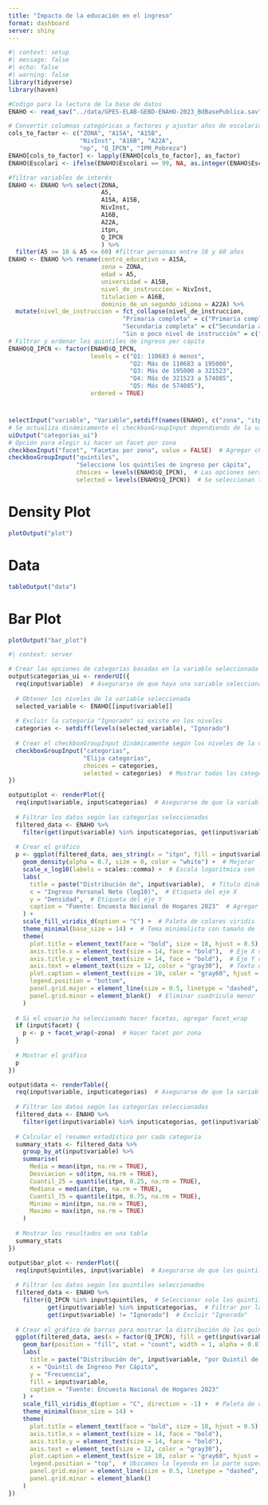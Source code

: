 ```yaml
---
title: "Impacto de la educación en el ingreso"
format: dashboard
server: shiny
---
```


```r
#| context: setup
#| message: false
#| echo: false
#| warning: false
library(tidyverse)
library(haven)

#Codigo para la lectura de la base de datos
ENAHO <- read_sav("../data/GPES-ELAB-GEBD-ENAHO-2023_BdBasePublica.sav")

# Convertir columnas categóricas a factores y ajustar años de escolaridad
cols_to_factor <- c("ZONA", "A15A", "A15B", 
                    "NivInst", "A16B", "A22A", 
                    "np", "Q_IPCN", "IPM_Pobreza")
ENAHO[cols_to_factor] <- lapply(ENAHO[cols_to_factor], as_factor)
ENAHO$Escolari <- ifelse(ENAHO$Escolari == 99, NA, as.integer(ENAHO$Escolari))

#filtrar variables de interés
ENAHO <- ENAHO %>% select(ZONA,
                          A5,
                          A15A, A15B,
                          NivInst,
                          A16B,
                          A22A,
                          itpn,
                          Q_IPCN
                          ) %>% 
  filter(A5 >= 18 & A5 <= 60) #filtrar personas entre 18 y 60 años
ENAHO <- ENAHO %>% rename(centro_educativo = A15A,
                          zona = ZONA,
                          edad = A5,
                          universidad = A15B,
                          nivel_de_instruccion = NivInst,
                          titulacion = A16B,
                          dominio_de_un_segundo_idioma = A22A) %>% 
  mutate(nivel_de_instruccion = fct_collapse(nivel_de_instruccion,
                                "Primaria completa" = c("Primaria completa", "Secundaria académica incompleta", "Secundaria técnica incompleta"),
                                "Secundaria completa" = c("Secundaria académica completa", "Secundaria técnica completa"),
                                "Sin o poco nivel de instrucción" = c("Sin nivel de instrucción", "Primaria incompleta")))
# Filtrar y ordenar los quintiles de ingreso per cápita
ENAHO$Q_IPCN <- factor(ENAHO$Q_IPCN, 
                       levels = c("Q1: 110683 ó menos", 
                                  "Q2: Más de 110683 a 195000", 
                                  "Q3: Más de 195000 a 321523", 
                                  "Q4: Más de 321523 a 574085", 
                                  "Q5: Más de 574085"), 
                       ordered = TRUE)

```

# {.sidebar}

```r
selectInput("variable", "Variable",setdiff(names(ENAHO), c("zona", "itpn", "Q_IPCN", "edad")))  # Selección de la variable
# Se actualiza dinámicamente el checkboxGroupInput dependiendo de la variable seleccionada
uiOutput("categorias_ui")
# Opción para elegir si hacer un facet por zona
checkboxInput("facet", "Facetas por zona", value = FALSE)  # Agregar checkbox para facetas
checkboxGroupInput("quintiles", 
                   "Seleccione los quintiles de ingreso per cápita",
                   choices = levels(ENAHO$Q_IPCN),  # Las opciones serán los quintiles ordenados
                   selected = levels(ENAHO$Q_IPCN))  # Se seleccionan todos por defecto
```

# Density Plot

```r
plotOutput("plot")
```

# Data

```r
tableOutput("data")
```

# Bar Plot 

```r
plotOutput("bar_plot")
```


```r
#| context: server

# Crear las opciones de categorías basadas en la variable seleccionada
output$categorias_ui <- renderUI({
  req(input$variable)  # Asegurarse de que haya una variable seleccionada
  
  # Obtener los niveles de la variable seleccionada
  selected_variable <- ENAHO[[input$variable]]
  
  # Excluir la categoría "Ignorado" si existe en los niveles
  categories <- setdiff(levels(selected_variable), "Ignorado")
  
  # Crear el checkboxGroupInput dinámicamente según los niveles de la variable, excluyendo "Ignorado"
  checkboxGroupInput("categorias", 
                     "Elija categorías", 
                     choices = categories, 
                     selected = categories)  # Mostrar todas las categorías (sin "Ignorado") por defecto
})

output$plot <- renderPlot({
  req(input$variable, input$categorias)  # Asegurarse de que la variable y las categorías estén seleccionadas
  
  # Filtrar los datos según las categorías seleccionadas
  filtered_data <- ENAHO %>% 
    filter(get(input$variable) %in% input$categorias, get(input$variable) != "Ignorado")
  
  # Crear el gráfico
  p <- ggplot(filtered_data, aes_string(x = "itpn", fill = input$variable)) +
    geom_density(alpha = 0.7, size = 0, color = "white") +  # Mejorar la curva con borde blanco
    scale_x_log10(labels = scales::comma) +  # Escala logarítmica con formato de comas
    labs(
      title = paste("Distribución de", input$variable),  # Título dinámico
      x = "Ingreso Personal Neto (log10)",  # Etiqueta del eje X
      y = "Densidad",  # Etiqueta del eje Y
      caption = "Fuente: Encuesta Nacional de Hogares 2023"  # Agregar pie de página
    ) +
    scale_fill_viridis_d(option = "C") +  # Paleta de colores viridis
    theme_minimal(base_size = 14) +  # Tema minimalista con tamaño de fuente ajustado
    theme(
      plot.title = element_text(face = "bold", size = 18, hjust = 0.5),  # Título en negrita, centrado y más grande
      axis.title.x = element_text(size = 14, face = "bold"),  # Eje X con texto en negrita
      axis.title.y = element_text(size = 14, face = "bold"),  # Eje Y con texto en negrita
      axis.text = element_text(size = 12, color = "gray30"),  # Texto de los ejes más legible
      plot.caption = element_text(size = 10, color = "gray60", hjust = 1),  # Pie de página más pequeño y en gris
      legend.position = "bottom", 
      panel.grid.major = element_line(size = 0.5, linetype = "dashed", color = "gray80"),  # Cuadrícula más suave
      panel.grid.minor = element_blank()  # Eliminar cuadrícula menor
    )
  
  # Si el usuario ha seleccionado hacer facetas, agregar facet_wrap
  if (input$facet) {
    p <- p + facet_wrap(~zona)  # Hacer facet por zona
  }
  
  # Mostrar el gráfico
  p
})

output$data <- renderTable({
  req(input$variable, input$categorias)  # Asegurarse de que la variable y las categorías estén seleccionadas
  
  # Filtrar los datos según las categorías seleccionadas
  filtered_data <- ENAHO %>% 
    filter(get(input$variable) %in% input$categorias, get(input$variable) != "Ignorado")
  
  # Calcular el resumen estadístico por cada categoría
  summary_stats <- filtered_data %>%
    group_by_at(input$variable) %>%
    summarise(
      Media = mean(itpn, na.rm = TRUE),
      Desviacion = sd(itpn, na.rm = TRUE),
      Cuantil_25 = quantile(itpn, 0.25, na.rm = TRUE),
      Mediana = median(itpn, na.rm = TRUE),
      Cuantil_75 = quantile(itpn, 0.75, na.rm = TRUE),
      Minimo = min(itpn, na.rm = TRUE),
      Maximo = max(itpn, na.rm = TRUE)
    )
  
  # Mostrar los resultados en una tabla
  summary_stats
})

output$bar_plot <- renderPlot({
  req(input$quintiles, input$variable)  # Asegurarse de que los quintiles y la variable estén seleccionados
  
  # Filtrar los datos según los quintiles seleccionados
  filtered_data <- ENAHO %>% 
    filter(Q_IPCN %in% input$quintiles,  # Seleccionar solo los quintiles elegidos
           get(input$variable) %in% input$categorias,  # Filtrar por las categorías seleccionadas
           get(input$variable) != "Ignorado")  # Excluir "Ignorado"
  
  # Crear el gráfico de barras para mostrar la distribución de los quintiles por categoría educativa
  ggplot(filtered_data, aes(x = factor(Q_IPCN), fill = get(input$variable))) +
    geom_bar(position = "fill", stat = "count", width = 1, alpha = 0.8) +  # Barras separadas por categoría
    labs(
      title = paste("Distribución de", input$variable, "por Quintil de Ingreso"),
      x = "Quintil de Ingreso Per Cápita",
      y = "Frecuencia",
      fill = input$variable,
      caption = "Fuente: Encuesta Nacional de Hogares 2023"
    ) +
    scale_fill_viridis_d(option = "C", direction = -1) +  # Paleta de colores viridis
    theme_minimal(base_size = 14) + 
    theme(
      plot.title = element_text(face = "bold", size = 18, hjust = 0.5),
      axis.title.x = element_text(size = 14, face = "bold"),
      axis.title.y = element_text(size = 14, face = "bold"),
      axis.text = element_text(size = 12, color = "gray30"),
      plot.caption = element_text(size = 10, color = "gray60", hjust = 1),
      legend.position = "top",  # Ubicamos la leyenda en la parte superior
      panel.grid.major = element_line(size = 0.5, linetype = "dashed", color = "gray80"),
      panel.grid.minor = element_blank()
    )
})

```
